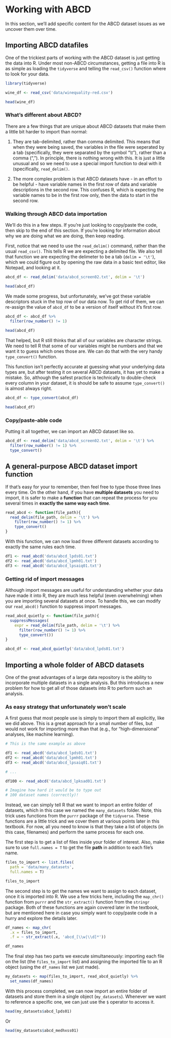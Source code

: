 # Working with ABCD

In this section, we'll add specific content for the ABCD dataset issues as we uncover them over time.

## Importing ABCD datafiles

One of the trickiest parts of working with the ABCD dataset is just getting the data into R. Under most non-ABCD circumstances, getting a file into R is as simple as loading the `tidyverse` and telling the `read_csv()` function where to look for your data.

```r
library(tidyverse)

wine_df <- read_csv('data/winequality-red.csv')

head(wine_df)
```

### What's different about ABCD?

There are a few things that are unique about ABCD datasets that make them a little bit harder to import than normal:

1. They are tab-delimited, rather than comma delimited. This means that when they were being saved, the variables in the file were seperated by a tab (specifically, they were separated by the symbol "\\t"), rather than a comma (","). In principle, there is nothing wrong with this. It is just a little unusual and so we need to use a special import function to deal with it (specifically, `read_delim()`.

2. The more complex problem is that ABCD datasets have - in an effort to be helpful - have variable names in the first row of data and variable descriptions in the second row. This confuses R, which is expecting the variable names to be in the first row only, then the data to start in the second row.

### Walking through ABCD data importation

We'll do this in a few steps. If you're just looking to copy/paste the code, then skip to the end of this section. If you're looking for information about why we are doing what we are doing, then keep reading.

First, notice that we need to use the `read_delim()` command, rather than the usual `read_csv()`. This tells R we are expecting a delimited file. We also tell that function we are expecting the delimeter to be a tab (`delim = '\t'`), which we could figure out by opening the raw data in a basic text editor, like Notepad, and looking at it. 

```r
abcd_df <- read_delim('data/abcd_screen02.txt', delim = '\t')

head(abcd_df)
```

We made some progress, but unfortunately, we've got these variable descriptors stuck in the top row of our data now. To get rid of them, we can re-assign the value of `abcd_df` to be a version of itself without it's first row.

```r
abcd_df <- abcd_df %>%
  filter(row_number() != 1)
  
head(abcd_df)
```

That helped, but R still thinks that all of our variables are character strings. We need to tell R that some of our variables might be numbers and that we want it to guess which ones those are. We can do that with the very handy `type_convert()` function. 

This function isn't perfectly accurate at guessing what your underlying data types are, but after testing it on several ABCD datasets, it has yet to make a mistake. So, although the safest practice is technically to double-check every column in your dataset, it is should be safe to assume `type_convert()` is almost always right.

```r
abcd_df <- type_convert(abcd_df)

head(abcd_df)
```

### Copy/paste-able code

Putting it all together, we can import an ABCD dataset like so.

```r
abcd_df <- read_delim('data/abcd_screen02.txt', delim = '\t') %>% 
  filter(row_number() != 1) %>% 
  type_convert()
```


## A general-purpose ABCD dataset import function

If that's easy for your to remember, then feel free to type those three lines every time. On the other hand, if you have **multiple datasets** you need to import, it is safer to make a **function** that can repeat the process for you several times in **exactly the same way each time**.

```r
read_abcd <- function(file_path){
  read_delim(file_path, delim = '\t') %>% 
    filter(row_number() != 1) %>% 
    type_convert()
}
```

With this function, we can now load three different datasets according to exactly the same rules each time.

```r
df1 <- read_abcd('data/abcd_lpds01.txt')
df2 <- read_abcd('data/abcd_lpmh01.txt')
df3 <- read_abcd('data/abcd_lpsaiq01.txt')
```

### Getting rid of import messages

Although import messages are useful for understanding whether your data have made it into R, they are much less helpful (even overwhelming) when you are importing several datasets at once. To handle this, we can modify our `read_abcd()` function to suppress import messages.

```r
read_abcd_quietly <- function(file_path){
  suppressMessages(
    expr = read_delim(file_path, delim = '\t') %>% 
      filter(row_number() != 1) %>% 
      type_convert())
}

abcd_df <- read_abcd_quietly('data/abcd_lpds01.txt')
```

## Importing a whole folder of ABCD datasets

One of the great advantages of a large data repository is the ability to incorporate multiple datasets in a single analysis. But this introduces a new problem for how to get all of those datasets into R to perform such an analysis.

### As easy strategy that unfortunately won't scale

A first guess that most people use is simply to import them all explicitly, like we did above. This is a great approach for a small number of files, but would not work for importing more than that (e.g., for "high-dimensional" analyses, like machine learning).

```r
# This is the same example as above

df1 <- read_abcd('data/abcd_lpds01.txt')
df2 <- read_abcd('data/abcd_lpmh01.txt')
df3 <- read_abcd('data/abcd_lpsaiq01.txt')

# ... 

df100 <- read_abcd('data/abcd_lpksad01.txt')

# Imagine how hard it would be to type out 
# 100 dataset names (correctly)!
```

Instead, we can simply tell R that we want to import an entire folder of datasets, which in this case we named the `many_datasets` folder. Note, this trick uses functions from the `purrr` package of the `tidyverse`. These functions are a little trick and we cover them at various points later in this textbook. For now, all you need to know is that they take a list of objects (in this case, filenames) and perform the same process for each one.

The first step is to get a list of files inside your folder of interest. Also, make sure to use `full.names = T` to get the file **path** in addition to each file's name.

```r
files_to_import <- list.files(
  path = 'data/many_datasets', 
  full.names = T)

files_to_import
```

The second step is to get the names we want to assign to each dataset, once it is imported into R. We use a few tricks here, including the `map_chr()` function from `purrr` and the `str_extract()` function from the `stringr` package. Both of these functions are again covered later in the textbook, but are mentioned here in case you simply want to copy/paste code in a hurry and explore the details later.

```r
df_names <- map_chr(
  .x = files_to_import, 
  .f = ~ str_extract(.x, 'abcd_[\\w|\\d]*'))

df_names
```

The final step has two parts we execute simultaneously: importing each file on the list (the `files_to_import` list) and assigning the imported file to an R object (using the `df_names` list we just made).


```r
my_datasets <- map(files_to_import, read_abcd_quietly) %>% 
  set_names(df_names)
```

With this process completed, we can now import an entire folder of datasets and store them in a single object (`my_datasets`). Whenever we want to reference a specific one, we can just use the `$` operator to access it.

```r
head(my_datasets$abcd_lpds01)
```

Or 

```r
head(my_datasets$abcd_medhxss01)
```









